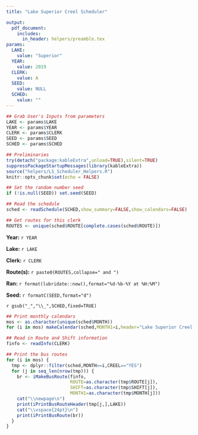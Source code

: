```yaml
---
title: "Lake Superior Creel Scheduler"

output: 
  pdf_document:
    includes:
      in_header: helpers/preamble.tex
params:
  LAKE:
    value: "Superior"
  YEAR: 
    value: 2019
  CLERK: 
    value: A
  SEED:
    value: NULL
  SCHED:
    value: ""
---
```


\fontsize{14}{18}
\selectfont
\pagenumbering{gobble}

```r
## Grab User's Inputs from parameters
LAKE <- params$LAKE
YEAR <- params$YEAR
CLERK <- params$CLERK
SEED <- params$SEED
SCHED <- params$SCHED
```

```r
## Preliminaries
try(detach("package:kableExtra",unload=TRUE),silent=TRUE)
suppressPackageStartupMessages(library(kableExtra))
source("helpers/LS_Scheduler_Helpers.R")
knitr::opts_chunk$set(echo = FALSE)

## Set the random number seed
if (!is.null(SEED)) set.seed(SEED)

## Read the schedule
sched <- readSchedule(SCHED,show_summary=FALSE,show_calendars=FALSE)

## Get routes for this clerk
ROUTES <- unique(sched$ROUTE[complete.cases(sched$ROUTE)])
```

**Year:** `r YEAR`

\vspace{12pt}

**Lake:** `r LAKE`

**Clerk:** `r CLERK`

**Route(s):** `r paste0(ROUTES,collapse=" and ")`

\vspace{12pt}

**Ran:** `r format(lubridate::now(),format="%d-%b-%Y at %H:%M")`

**Seed:** `r formatC(SEED,format="d")`

\textbf{Schedule File:} `r gsub("_","\\_",SCHED,fixed=TRUE)`

```r
## Print monthly calendars
mos <- as.character(unique(sched$MONTH))
for (i in mos) makeCalendar(sched,MONTH1=i,header="Lake Superior Creel Schedule")
```

\newpage

```r
## Read in Route and Shift information
finfo <- readInfo(CLERK)

## Print the bus routes
for (i in mos) {
  tmp <- dplyr::filter(sched,MONTH==i,CREEL=="YES")
  for (j in seq_len(nrow(tmp))) {
    br <- iMakeBusRoute(finfo,
                        ROUTE=as.character(tmp$ROUTE[j]),
                        SHIFT=as.character(tmp$SHIFT[j]),
                        MONTH1=as.character(tmp$MONTH[j]))
    cat("\\newpage\n")
    print(iPrintBusRouteHeader(tmp[j,],LAKE))
    cat("\\vspace{24pt}\n")
    print(iPrintBusRoute(br))
  }
}
```
